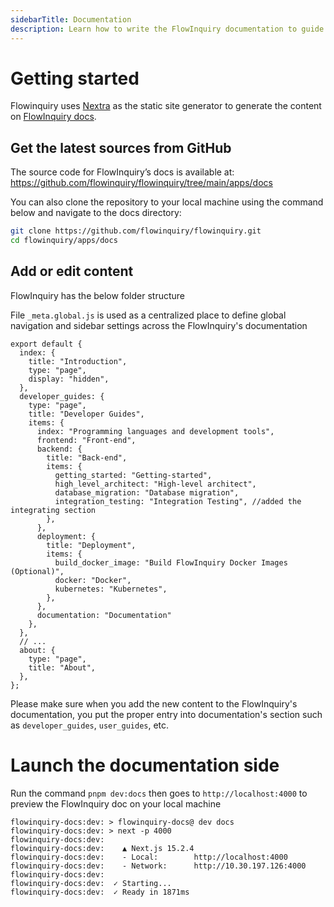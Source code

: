 ```yaml
---
sidebarTitle: Documentation
description: Learn how to write the FlowInquiry documentation to guide FlowInquiry's users how to use and enhance the platform properly.
---
```



# Getting started

Flowinquiry uses [Nextra](https://nextra.site/) as the static site generator to generate the content on
[FlowInquiry docs](https://docs.flowinquiry.io).

## Get the latest sources from GitHub

The source code for FlowInquiry’s docs is available at: https://github.com/flowinquiry/flowinquiry/tree/main/apps/docs

You can also clone the repository to your local machine using the command below and navigate to the docs directory:

```bash
git clone https://github.com/flowinquiry/flowinquiry.git
cd flowinquiry/apps/docs
```

## Add or edit content

FlowInquiry has the below folder structure

<FileTree>
  <FileTree.Folder name="docs" defaultOpen>
    <FileTree.Folder name="src/app" defaultOpen>
      <FileTree.Folder name="about" defaultOpen />
      <FileTree.Folder name="developer_guides" defaultOpen />
      <FileTree.Folder name="how_to_contributes" defaultOpen />
      <FileTree.Folder name="user_guides" defaultOpen />
      <FileTree.File name="_meta.global.js" defaultOpen />
    </FileTree.Folder>
  </FileTree.Folder>
</FileTree>

File `_meta.global.js` is used as a centralized place to define global navigation and sidebar settings
across the FlowInquiry's documentation

```
export default {
  index: {
    title: "Introduction",
    type: "page",
    display: "hidden",
  },
  developer_guides: {
    type: "page",
    title: "Developer Guides",
    items: {
      index: "Programming languages and development tools",
      frontend: "Front-end",
      backend: {
        title: "Back-end",
        items: {
          getting_started: "Getting-started",
          high_level_architect: "High-level architect",
          database_migration: "Database migration",
          integration_testing: "Integration Testing", //added the integrating section
        },
      },
      deployment: {
        title: "Deployment",
        items: {
          build_docker_image: "Build FlowInquiry Docker Images (Optional)",
          docker: "Docker",
          kubernetes: "Kubernetes",
        },
      },
      documentation: "Documentation"
    },
  },
  // ...
  about: {
    type: "page",
    title: "About",
  },
};
```

Please make sure when you add the new content to the FlowInquiry's documentation, you put the proper entry into
documentation's section such as `developer_guides`, `user_guides`, etc.

# Launch the documentation side

Run the command `pnpm dev:docs` then goes to `http://localhost:4000` to preview the FlowInquiry doc on your local machine

```
flowinquiry-docs:dev: > flowinquiry-docs@ dev docs
flowinquiry-docs:dev: > next -p 4000
flowinquiry-docs:dev:
flowinquiry-docs:dev:    ▲ Next.js 15.2.4
flowinquiry-docs:dev:    - Local:        http://localhost:4000
flowinquiry-docs:dev:    - Network:      http://10.30.197.126:4000
flowinquiry-docs:dev:
flowinquiry-docs:dev:  ✓ Starting...
flowinquiry-docs:dev:  ✓ Ready in 1871ms
```
